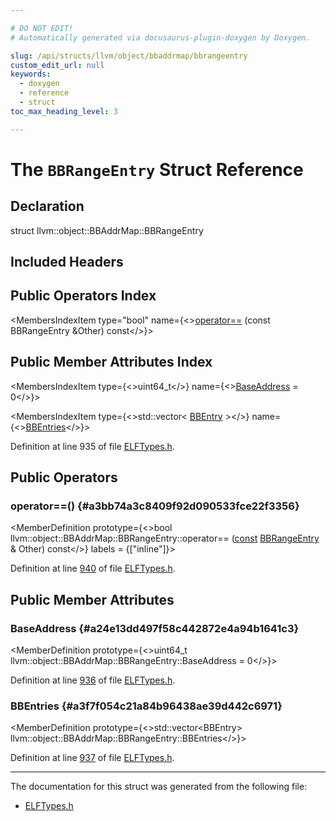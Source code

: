 ```yaml
---

# DO NOT EDIT!
# Automatically generated via docusaurus-plugin-doxygen by Doxygen.

slug: /api/structs/llvm/object/bbaddrmap/bbrangeentry
custom_edit_url: null
keywords:
  - doxygen
  - reference
  - struct
toc_max_heading_level: 3

---
```





# The `BBRangeEntry` Struct Reference

<DoxygenPage pluginConfig={pluginConfig}>



## Declaration

<CodeBlock>struct llvm::object::BBAddrMap::BBRangeEntry</CodeBlock>

## Included Headers

<IncludesList>
<IncludesListItem
  filePath="llvm/Object/ELFTypes.h"
  permalink="/docs/api/files/include/include/llvm/include/llvm/object/elftypes-h"
  isLocal="true" />
</IncludesList>

## Public Operators Index

<MembersIndex>

<MembersIndexItem
  type="bool"
  name={<><a href="#a3bb74a3c8409f92d090533fce22f3356">operator==</a> (const BBRangeEntry &amp;Other) const</>}>
</MembersIndexItem>

</MembersIndex>

## Public Member Attributes Index

<MembersIndex>

<MembersIndexItem
  type={<>uint64&#95;t</>}
  name={<><a href="#a24e13dd497f58c442872e4a94b1641c3">BaseAddress</a> = 0</>}>
</MembersIndexItem>

<MembersIndexItem
  type={<>std::vector&lt; <a href="/docs/api/structs/llvm/object/bbaddrmap/bbentry">BBEntry</a> &gt;</>}
  name={<><a href="#a3f7f054c21a84b96438ae39d442c6971">BBEntries</a></>}>
</MembersIndexItem>

</MembersIndex>


Definition at line 935 of file <a href="/docs/api/files/include/include/llvm/include/llvm/object/elftypes-h">ELFTypes.h</a>.

<SectionDefinition>

## Public Operators

### operator==() {#a3bb74a3c8409f92d090533fce22f3356}

<MemberDefinition
  prototype={<>bool llvm::object::BBAddrMap::BBRangeEntry::operator== (<a href="/docs/api/files/lib/lib/target/lib/target/aarch64/aarch64promoteconstant-cpp/#a90f8350fecae261c25be85d38b451bff">const</a> <a href="/docs/api/structs/llvm/object/bbaddrmap/bbrangeentry">BBRangeEntry</a> &amp; Other) const</>}
  labels = {["inline"]}>

Definition at line <a href="/docs/api/files/include/include/llvm/include/llvm/object/elftypes-h/#l00940">940</a> of file <a href="/docs/api/files/include/include/llvm/include/llvm/object/elftypes-h">ELFTypes.h</a>.
</MemberDefinition>

</SectionDefinition>

<SectionDefinition>

## Public Member Attributes

### BaseAddress {#a24e13dd497f58c442872e4a94b1641c3}

<MemberDefinition
  prototype={<>uint64&#95;t llvm::object::BBAddrMap::BBRangeEntry::BaseAddress = 0</>}>

Definition at line <a href="/docs/api/files/include/include/llvm/include/llvm/object/elftypes-h/#l00936">936</a> of file <a href="/docs/api/files/include/include/llvm/include/llvm/object/elftypes-h">ELFTypes.h</a>.
</MemberDefinition>

### BBEntries {#a3f7f054c21a84b96438ae39d442c6971}

<MemberDefinition
  prototype={<>std::vector&lt;BBEntry&gt; llvm::object::BBAddrMap::BBRangeEntry::BBEntries</>}>

Definition at line <a href="/docs/api/files/include/include/llvm/include/llvm/object/elftypes-h/#l00937">937</a> of file <a href="/docs/api/files/include/include/llvm/include/llvm/object/elftypes-h">ELFTypes.h</a>.
</MemberDefinition>

</SectionDefinition>

<hr/>

The documentation for this struct was generated from the following file:

<ul>
<li><a href="/docs/api/files/include/include/llvm/include/llvm/object/elftypes-h">ELFTypes.h</a></li>
</ul>

</DoxygenPage>
